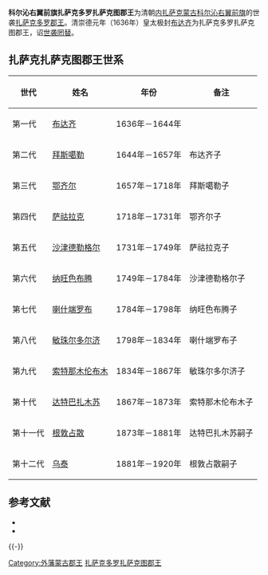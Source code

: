 '''科尔沁右翼前旗扎萨克多罗扎萨克图郡王'''为清朝[[内扎萨克蒙古|内扎萨克蒙古]][[科尔沁右翼前旗|科尔沁右翼前旗]]的世袭[[扎萨克|扎萨克]][[多罗郡王|多罗郡王]]。清崇德元年（1636年）皇太极封[[布达齐|布达齐]]为扎萨克多罗扎萨克图郡王，诏[[世袭罔替|世袭罔替]]。

== 扎萨克扎萨克图郡王世系 ==
{| class="wikitable"
|-
! 世代 !! 姓名 !! 年份 !! 备注
|-
| 第一代 || [[布达齐|布达齐]] || 1636年－1644年 || 
|-
| 第二代 || [[拜斯噶勒|拜斯噶勒]] || 1644年－1657年 || 布达齐子
|-
| 第三代 || [[鄂齐尔|鄂齐尔]] || 1657年－1718年 || 拜斯噶勒子
|-
| 第四代 || [[萨祜拉克|萨祜拉克]] || 1718年－1731年 || 鄂齐尔子
|-
| 第五代 || [[沙津德勒格尔|沙津德勒格尔]] || 1731年－1749年 || 萨祜拉克子
|-
| 第六代 || [[纳旺色布腾|纳旺色布腾]] || 1749年－1784年 || 沙津德勒格尔子
|-
| 第七代 || [[喇什端罗布|喇什端罗布]] || 1784年－1798年 || 纳旺色布腾子
|-
| 第八代 || [[敏珠尔多尔济|敏珠尔多尔济]] || 1798年－1834年 || 喇什端罗布子
|-
| 第九代 || [[索特那木伦布木|索特那木伦布木]] || 1834年－1867年 || 敏珠尔多尔济子
|-
| 第十代 || [[达特巴扎木苏|达特巴扎木苏]] || 1867年－1873年 || 索特那木伦布木子
|-
| 第十一代 || [[根敦占散|根敦占散]] || 1873年－1881年 || 达特巴扎木苏嗣子
|-
| 第十二代 || [[乌泰|乌泰]] || 1881年－1920年 || 根敦占散嗣子
|}

== 参考文献 ==
{{Reflist}}
{{refbegin}}
* {{cite book |title=《蒙古世系》 |authors=高文德、蔡志纯 |publisher=中国社会科学出版社}}
* {{cite book |title=《清史稿·藩部世表》|authors = 赵尔巽 等 |publisher=中华书局}}
{{refend}}

{{-}}
{{外藩蒙古王公}}

[[Category:外藩蒙古郡王|Category:外藩蒙古郡王]]
[[Category:扎萨克多罗扎萨克图郡王|]]
